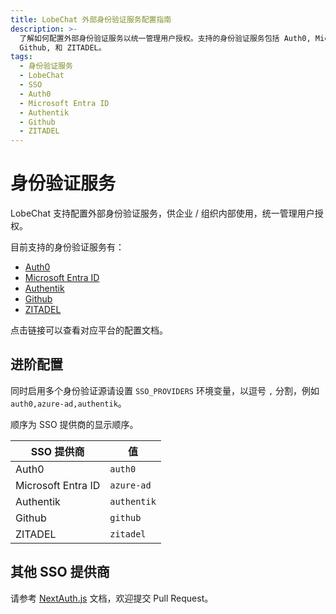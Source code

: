 ```yaml
---
title: LobeChat 外部身份验证服务配置指南
description: >-
  了解如何配置外部身份验证服务以统一管理用户授权。支持的身份验证服务包括 Auth0, Microsoft Entra ID, Authentik,
  Github, 和 ZITADEL。
tags:
  - 身份验证服务
  - LobeChat
  - SSO
  - Auth0
  - Microsoft Entra ID
  - Authentik
  - Github
  - ZITADEL
---
```


# 身份验证服务

LobeChat 支持配置外部身份验证服务，供企业 / 组织内部使用，统一管理用户授权。

目前支持的身份验证服务有：

- [Auth0](/docs/self-hosting/advanced/sso-providers/auth0)
- [Microsoft Entra ID](/docs/self-hosting/advanced/sso-providers/microsoft-entra-id)
- [Authentik](/docs/self-hosting/advanced/sso-providers/authentik)
- [Github](/docs/self-hosting/advanced/sso-providers/github)
- [ZITADEL](/docs/self-hosting/advanced/sso-providers/zitadel)

点击链接可以查看对应平台的配置文档。

## 进阶配置

同时启用多个身份验证源请设置 `SSO_PROVIDERS` 环境变量，以逗号 `,` 分割，例如 `auth0,azure-ad,authentik`。

顺序为 SSO 提供商的显示顺序。

| SSO 提供商         | 值          |
| ------------------ | ----------- |
| Auth0              | `auth0`     |
| Microsoft Entra ID | `azure-ad`  |
| Authentik          | `authentik` |
| Github             | `github`    |
| ZITADEL            | `zitadel`   |

## 其他 SSO 提供商

请参考 [NextAuth.js](https://next-auth.js.org/providers) 文档，欢迎提交 Pull Request。
